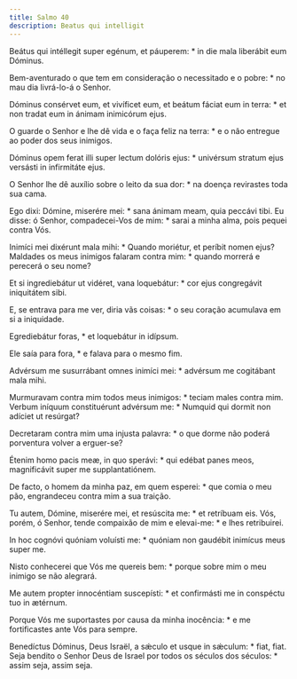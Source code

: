 ```yaml
---
title: Salmo 40
description: Beatus qui intelligit
---
```


<div class="side-by-side not-content">

Beátus qui intéllegit super egénum, et páuperem: * in die mala liberábit eum
    Dóminus.

Bem-aventurado o que tem em consideração o necessitado e o pobre: * no mau
    dia livrá-lo-á o Senhor.

Dóminus consérvet eum, et vivíficet eum, et beátum fáciat eum in terra: * et
    non tradat eum in ánimam inimicórum ejus.

O guarde o Senhor e lhe dê vida e o faça feliz na terra: * e o não entregue
    ao poder dos seus inimigos.

Dóminus opem ferat illi super lectum dolóris ejus: * univérsum stratum ejus
    versásti in infirmitáte ejus.

O Senhor lhe dê auxílio sobre o leito da sua dor: * na doença revirastes
    toda sua cama.

Ego dixi: Dómine, miserére mei: * sana ánimam meam, quia peccávi tibi.
  Eu disse: ó Senhor, compadecei-Vos de mim: * sarai a minha alma, pois pequei
    contra Vós.

Inimíci mei dixérunt mala mihi: * Quando moriétur, et períbit nomen ejus?
  Maldades os meus inimigos falaram contra mim: * quando morrerá e perecerá o
    seu nome?

Et si ingrediebátur ut vidéret, vana loquebátur: * cor ejus congregávit
    iniquitátem sibi.

E, se entrava para me ver, diria vãs coisas: * o seu coração acumulava em si
    a iniquidade.

Egrediebátur foras, * et loquebátur in idípsum.

Ele saía para fora, * e falava para o mesmo fim.

Advérsum me susurrábant omnes inimíci mei: * advérsum me cogitábant mala
    mihi.

Murmuravam contra mim todos meus inimigos: * teciam males contra mim.
  Verbum iníquum constituérunt advérsum me: * Numquid qui dormit non adíciet
    ut resúrgat?

Decretaram contra mim uma injusta palavra: * o que dorme não poderá
    porventura volver a erguer-se?

Étenim homo pacis meæ, in quo sperávi: * qui edébat panes meos, magnificávit
    super me supplantatiónem.

De facto, o homem da minha paz, em quem esperei: * que comia o meu pão,
    engrandeceu contra mim a sua traição.

Tu autem, Dómine, miserére mei, et resúscita me: * et retríbuam eis.
  Vós, porém, ó Senhor, tende compaixão de mim e elevai-me: * e lhes
    retribuirei.

In hoc cognóvi quóniam voluísti me: * quóniam non gaudébit inimícus meus
    super me.

Nisto conhecerei que Vós me quereis bem: * porque sobre mim o meu inimigo se
    não alegrará.

Me autem propter innocéntiam suscepísti: * et confirmásti me in conspéctu
    tuo in ætérnum.

Porque Vós me suportastes por causa da minha inocência: * e me fortificastes
    ante Vós para sempre.

Benedíctus Dóminus, Deus Israël, a sǽculo et usque in sǽculum: * fiat, fiat.
  Seja bendito o Senhor Deus de Israel por todos os séculos dos séculos: *
    assim seja, assim seja.

</div>
